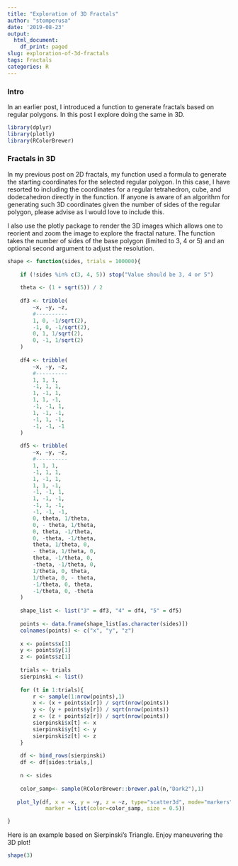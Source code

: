 ```yaml
---
title: "Exploration of 3D Fractals"
author: "stomperusa"
date: '2019-08-23'
output:
  html_document:
    df_print: paged
slug: exploration-of-3d-fractals
tags: Fractals
categories: R
---
```


### Intro
In an earlier post, I introduced a function to generate fractals based on regular polygons. In this post I explore doing the same in 3D.

```r
library(dplyr)
library(plotly)
library(RColorBrewer)
```

### Fractals in 3D
In my previous post on 2D fractals, my function used a formula to generate the starting coordinates for the selected regular polygon. In this case, I have resorted to including the coordinates for a regular tetrahedron, cube, and dodecahedron directly in the function. If anyone is aware of an algorithm for generating such 3D coordinates given the number of sides of the regular polygon, please advise as I would love to include this. 

I also use the plotly package to render the 3D images which allows one to reorient and zoom the image to explore the fractal nature. The function takes the number of sides of the base polygon (limited to 3, 4 or 5) and an optional second argument to adjust the resolution. 


```r
shape <- function(sides, trials = 100000){
    
    if (!sides %in% c(3, 4, 5)) stop("Value should be 3, 4 or 5")
    
    theta <- (1 + sqrt(5)) / 2
    
    df3 <- tribble(
        ~x, ~y, ~z,
        #----------
        1, 0, -1/sqrt(2),
        -1, 0, -1/sqrt(2),
        0, 1, 1/sqrt(2),
        0, -1, 1/sqrt(2)
    )
    
    df4 <- tribble(
        ~x, ~y, ~z,
        #----------
        1, 1, 1,
        -1, 1, 1,
        1, -1, 1,
        1, 1, -1,
        -1, -1, 1,
        1, -1, -1, 
        -1, 1, -1,
        -1, -1, -1
    )
    
    df5 <- tribble(
        ~x, ~y, ~z,
        #----------
        1, 1, 1,
        -1, 1, 1,
        1, -1, 1,
        1, 1, -1,
        -1, -1, 1,
        1, -1, -1, 
        -1, 1, -1,
        -1, -1, -1,
        0, theta, 1/theta,
        0, - theta, 1/theta,
        0, theta, -1/theta,
        0, -theta, -1/theta,
        theta, 1/theta, 0,
        - theta, 1/theta, 0,
        theta, -1/theta, 0,
        -theta, -1/theta, 0,
        1/theta, 0, theta, 
        1/theta, 0, - theta, 
        -1/theta, 0, theta, 
        -1/theta, 0, -theta
    )
    
    shape_list <- list("3" = df3, "4" = df4, "5" = df5)
    
    points <- data.frame(shape_list[as.character(sides)])
    colnames(points) <- c("x", "y", "z")
    
    x <- points$x[1]
    y <- points$y[1]
    z <- points$z[1]
    
    trials <- trials
    sierpinski <- list()
    
    for (t in 1:trials){
        r <- sample(1:nrow(points),1)
        x <- (x + points$x[r]) / sqrt(nrow(points))
        y <- (y + points$y[r]) / sqrt(nrow(points))
        z <- (z + points$z[r]) / sqrt(nrow(points))
        sierpinski$x[t] <- x
        sierpinski$y[t] <- y
        sierpinski$z[t] <- z
    }
    
    df <- bind_rows(sierpinski)
    df <- df[sides:trials,]
    
    n <- sides
    
    color_samp<- sample(RColorBrewer::brewer.pal(n,"Dark2"),1)
    
   plot_ly(df, x = ~x, y = ~y, z = ~z, type="scatter3d", mode="markers", 
            marker = list(color=color_samp, size = 0.5))

}

```

Here is an example based on Sierpinski's Triangle. Enjoy maneuvering the 3D plot!

```r
shape(3)
```


